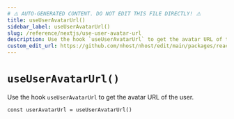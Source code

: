 ```yaml
---
# ⚠️ AUTO-GENERATED CONTENT. DO NOT EDIT THIS FILE DIRECTLY! ⚠️
title: useUserAvatarUrl()
sidebar_label: useUserAvatarUrl()
slug: /reference/nextjs/use-user-avatar-url
description: Use the hook `useUserAvatarUrl` to get the avatar URL of the user.
custom_edit_url: https://github.com/nhost/nhost/edit/main/packages/react/src/hooks/user.ts#L271
---
```


# `useUserAvatarUrl()`

Use the hook `useUserAvatarUrl` to get the avatar URL of the user.

```tsx
const userAvatarUrl = useUserAvatarUrl()
```
